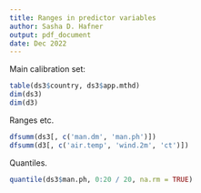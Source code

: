 ```yaml
---
title: Ranges in predictor variables
author: Sasha D. Hafner
output: pdf_document
date: Dec 2022
---
```


Main calibration set:
```r
table(ds3$country, ds3$app.mthd)
dim(ds3)
dim(d3)
```

Ranges etc.

```r
dfsumm(ds3[, c('man.dm', 'man.ph')])
dfsumm(d3[, c('air.temp', 'wind.2m', 'ct')])
```

Quantiles.


```r
quantile(ds3$man.ph, 0:20 / 20, na.rm = TRUE)
```

